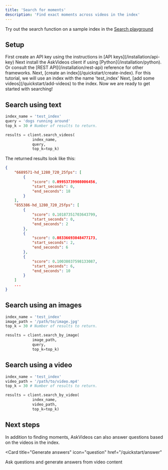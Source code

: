 ```yaml
---
title: 'Search for moments'
description: 'Find exact moments across videos in the index'
---
```


<Note>Try out the search function on a sample index in the [Search playground]()</Note>

## Setup

<Steps>
  <Step title="Create an API key">
    First create an API key using the instructions in [API keys](/installation/api-key)
  </Step>
  <Step title="Install the client">
    Next install the AskVideos client if using [Python](/installation/python). Or consult the [REST API](/installation/rest-api) reference for other frameworks.
  </Step>
  <Step title="Create an index">
    Next, [create an index](/quickstart/create-index). For this tutorial, we will use an index with the name 'test_index'
  </Step>

  <Step title="Add some videos">
    Next, [add some videos](/quickstart/add-videos) to the index. Now we are ready to get started with searching!
  </Step>
</Steps>

## Search using text
```python
index_name = 'test_index'
query = 'dogs running around'
top_k = 30 # Number of results to return.

results = client.search_videos(
            index_name,
            query,
            top_k=top_k)
```

The returned results look like this:
```json
{
    "6689571-hd_1280_720_25fps": [
        {
            "score": 0.09953739908006456,
            "start_seconds": 0,
            "end_seconds": 18
        }
    ],
    "855386-hd_1280_720_25fps": [
        {
            "score": 0.10187351703643799,
            "start_seconds": 0,
            "end_seconds": 2
        },
        {
            "score": 0.08336693048477173,
            "start_seconds": 2,
            "end_seconds": 6
        },
        {
            "score": 0.10038037598133087,
            "start_seconds": 6,
            "end_seconds": 10
        }
    ]
    ...
}
```

## Search using an images
```python
index_name = 'test_index'
image_path = '/path/to/image.jpg'
top_k = 30 # Number of results to return.

results = client.search_by_image(
            image_path,
            query,
            top_k=top_k)
```

## Search using a video
```python
index_name = 'test_index'
video_path = '/path/to/video.mp4'
top_k = 30 # Number of results to return.

results = client.search_by_video(
            index_name,
            video_path,
            top_k=top_k)
```


## Next steps

In addition to finding moments, AskVideos can also answer questions based on the videos in the index.

<CardGroup>

<Card
  title="Generate answers"
  icon="question"
  href="/quickstart/answer"
>
  Ask questions and generate answers from video content
</Card>
</CardGroup>
